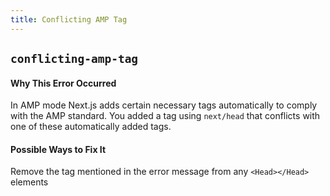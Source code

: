 ```yaml
---
title: Conflicting AMP Tag
---
```


## `conflicting-amp-tag`

#### Why This Error Occurred

In AMP mode Next.js adds certain necessary tags automatically to comply with the AMP standard. You added a tag using `next/head` that conflicts with one of these automatically added tags.

#### Possible Ways to Fix It

Remove the tag mentioned in the error message from any `<Head></Head>` elements
